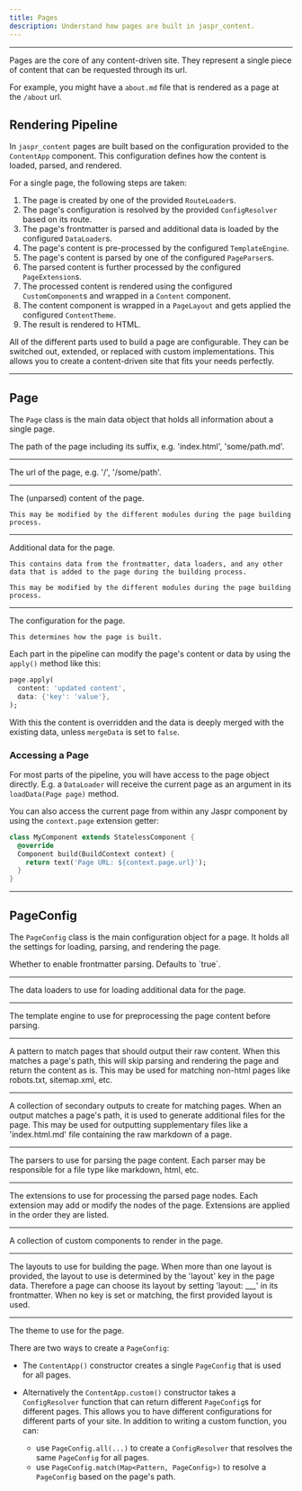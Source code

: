 ```yaml
---
title: Pages
description: Understand how pages are built in jaspr_content.
---
```


---

Pages are the core of any content-driven site. They represent a single piece of content that can be requested through its url.

For example, you might have a `about.md` file that is rendered as a page at the `/about` url. 

## Rendering Pipeline

In `jaspr_content` pages are built based on the configuration provided to the `ContentApp` component. This configuration defines how the content is loaded, parsed, and rendered.

For a single page, the following steps are taken:

1. The page is created by one of the provided `RouteLoader`s.
2. The page's configuration is resolved by the provided `ConfigResolver` based on its route.
3. The page's frontmatter is parsed and additional data is loaded by the configured `DataLoader`s.
4. The page's content is pre-processed by the configured `TemplateEngine`.
5. The page's content is parsed by one of the configured `PageParser`s.
6. The parsed content is further processed by the configured `PageExtension`s.
7. The processed content is rendered using the configured `CustomComponent`s and wrapped in a `Content` component.
8. The content component is wrapped in a `PageLayout` and gets applied the configured `ContentTheme`.
9. The result is rendered to HTML.

All of the different parts used to build a page are configurable. They can be switched out, extended, or replaced with custom implementations. This allows you to create a content-driven site that fits your needs perfectly.

---

## Page

The `Page` class is the main data object that holds all information about a single page.

<Card title="Fields" icon="file">
  <Property name="path" type="String">
    The path of the page including its suffix, e.g. 'index.html', 'some/path.md'.
  </Property>

  ---

  <Property name="url" type="String">
    The url of the page, e.g. '/', '/some/path'.
  </Property>

  ---

  <Property name="content" type="String">
    The (unparsed) content of the page.

    This may be modified by the different modules during the page building process.
  </Property>

  ---

  <Property name="data" type="Map<String, dynamic>">
    Additional data for the page.

    This contains data from the frontmatter, data loaders, and any other data that is added to the page during the building process.

    This may be modified by the different modules during the page building process.
  </Property>

  ---

  <Property name="config" type="PageConfig">
    The configuration for the page. 

    This determines how the page is built.
  </Property>
</Card>

Each part in the pipeline can modify the page's content or data by using the `apply()` method like this:

```dart
page.apply(
  content: 'updated content',
  data: {'key': 'value'},
);
```

With this the content is overridden and the data is deeply merged with the existing data, unless `mergeData` is set to `false`.

### Accessing a Page

For most parts of the pipeline, you will have access to the page object directly. E.g. a `DataLoader` will receive the current page as an argument in its `loadData(Page page)` method.

You can also access the current page from within any Jaspr component by using the `context.page` extension getter:

```dart
class MyComponent extends StatelessComponent {
  @override
  Component build(BuildContext context) {
    return text('Page URL: ${context.page.url}');
  }
}
```

---

## PageConfig

The `PageConfig` class is the main configuration object for a page. It holds all the settings for loading, parsing, and rendering the page.

<Card title="Properties" icon="sliders">
  <Property name="enableFrontmatter" type="bool">
    Whether to enable frontmatter parsing. Defaults to `true`.
  </Property>

  ---

  <Property name="dataLoaders" type="List<DataLoader>">
    The data loaders to use for loading additional data for the page.
  </Property>

  ---

  <Property name="templateEngine" type="TemplateEngine">
    The template engine to use for preprocessing the page content before parsing.
  </Property>

  ---

  <Property name="rawOutputPattern" type="Pattern">
    A pattern to match pages that should output their raw content.
    When this matches a page's path, this will skip parsing and rendering the page and return the content as is.
    This may be used for matching non-html pages like robots.txt, sitemap.xml, etc.
  </Property>

  ---

  <Property name="secondaryOutputs" type="List<SecondaryOutput>">
    A collection of secondary outputs to create for matching pages.
    When an output matches a page's path, it is used to generate additional files for the page.
    This may be used for outputting supplementary files like a 'index.html.md' file containing the raw markdown of a page.
  </Property>

  ---

  <Property name="parsers" type="List<PageParser>">
    The parsers to use for parsing the page content.
    Each parser may be responsible for a file type like markdown, html, etc.
  </Property>

  ---

  <Property name="extensions" type="List<PageExtension>">
    The extensions to use for processing the parsed page nodes.
    Each extension may add or modify the nodes of the page.
    Extensions are applied in the order they are listed.
  </Property>

  ---

  <Property name="components" type="List<CustomComponent>">
    A collection of custom components to render in the page.
  </Property>

  ---

  <Property name="layouts" type="List<PageLayout>">
    The layouts to use for building the page.
    When more than one layout is provided, the layout to use is determined by the 'layout' key in the page data.
    Therefore a page can choose its layout by setting 'layout: ___' in its frontmatter.
    When no key is set or matching, the first provided layout is used.
  </Property>
  
  ---

  <Property name="theme" type="ContentTheme">
    The theme to use for the page.
  </Property>
</Card>

There are two ways to create a `PageConfig`:

- The `ContentApp()` constructor creates a single `PageConfig` that is used for all pages. 

- Alternatively the `ContentApp.custom()` constructor takes a `ConfigResolver` function that can return different `PageConfig`s for different pages. This allows you to have different configurations for different parts of your site. In addition to writing a custom function, you can:

  - use `PageConfig.all(...)` to create a `ConfigResolver` that resolves the same `PageConfig` for all pages.
  - use `PageConfig.match(Map<Pattern, PageConfig>)` to resolve a `PageConfig` based on the page's path.